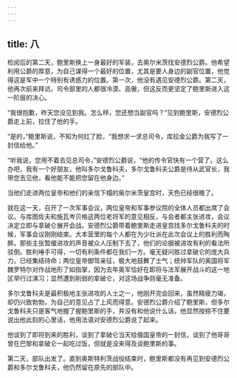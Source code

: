 ```yaml
---
---
---
```

title: 八
---



检阅后的第二天，鲍里斯换上一身最好的军装，去奥尔米茨找安德烈公爵。他希望利用公爵的厚意，为自己谋得一个最好的位置，尤其是要人身边的副官位置，他觉得这是军中一个特别有诱惑力的位置。第一次，他没有遇见安德烈公爵。第二天，他再次前来拜访。司令部里的人都很冷漠、高傲，但这反而更坚定了鲍里斯进入这一阶层的决心。

“我很抱歉，昨天您没见到我。怎么样，您还想当副官吗？”见到鲍里斯，安德烈公爵走上前，拉住了他的手。

“是的，”鲍里斯说，不知为何红了脸，“我想求一求总司令，库拉金公爵为我写了一封信给他。”

“听我说，您用不着去见总司令，”安德烈公爵说，“他的传令官快有一个营了。这么办吧，我有一个好朋友，他叫多尔戈鲁科夫，多尔戈鲁科夫公爵是侍从武官长，我带您去见他，看他能不能把您留在他身边。”

当他们走进两位皇帝和他们的亲信下榻的奥尔米茨皇宫时，天色已经很晚了。

就在这一天，召开了一次军事会议，两位皇帝和军事参议院的全体人员都出席了会议。与库图佐夫和施瓦岑贝格这两位老将军的意见相反，与会者都主张进攻，会议决定立即与拿破仑展开会战。安德烈公爵带着鲍里斯走进皇宫找多尔戈鲁科夫的时候，军事会议刚刚结束。大本营里的每个人都在为少壮派在此次会议上的胜利而陶醉。那些主张暂缓进攻的声音被众人压制下去了，他们的论据被进攻有利的看法所驳倒。胜利唾手可得，一切有利条件都在我们一方。毫无疑问胜过拿破仑的庞大兵力，已经集结待命；两位皇帝御驾亲征，极大地鼓舞了士气；统帅军队的奥国将军魏罗特尔对作战地形了如指掌，因为去年奥军恰好在即将与法军展开战斗的这一地区举行过演习；显然遭到削弱的拿破仑，对这场战争则毫无准备。

多尔戈鲁科夫是最积极地主张进攻的人士之一，他刚开完会回来，虽然精疲力竭，却仍兴致勃勃，为自己的意见占了上风而得意。安德烈公爵介绍了鲍里斯，但多尔戈鲁科夫只是客气地握了握鲍里斯的手，并没有和他说什么话，他显然按捺不住要说出他此刻的心里话，他用法语对安德烈公爵说了起来。

他谈到了即将到来的胜利，谈到了拿破仑当天给俄国皇帝的一封信，谈到了他哥哥曾在巴黎和拿破仑一起吃过饭，但就是没来得及谈鲍里斯的事。

第二天，部队出发了。直到奥斯特利茨战役结束时，鲍里斯都没有再见到安德烈公爵和多尔戈鲁科夫，他仍然留在原先的部队中。